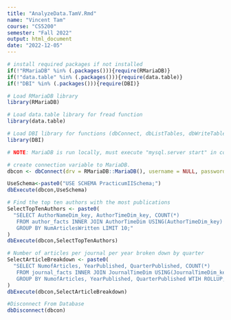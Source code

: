 ```yaml
---
title: "AnalyzeData.TamV.Rmd"
name: "Vincent Tam"
course: "CS5200"
semester: "Fall 2022"
output: html_document
date: "2022-12-05"
---
```


```r
# install required packages if not installed
if(!"RMariaDB" %in% (.packages())){require(RMariaDB)}
if(!"data.table" %in% (.packages())){require(data.table)}
if(!"DBI" %in% (.packages())){require(DBI)}

# Load RMariaDB library
library(RMariaDB)

# Load data.table library for fread function
library(data.table)

# Load DBI library for functions (dbConnect, dbListTables, dbWriteTable)
library(DBI)

# NOTE: MariaDB is run locally, must execute "mysql.server start" in command line terminal prior to executing dbConnect

# create connection variable to MariaDB.
dbcon <- dbConnect(drv = RMariaDB::MariaDB(), username = NULL, password = Sys.getenv("MYSQL_PASSWORD"),host = "localhost")

UseSchema<-paste0("USE SCHEMA PracticumIISchema;")
dbExecute(dbcon,UseSchema)
```

```r
# Find the top ten authors with the most publications
SelectTopTenAuthors <- paste0(
  "SELECT AuthorNameDim_key, AuthorTimeDim_key, COUNT(*)
   FROM author_facts INNER JOIN AuthorTimeDim USING(AuthorTimeDim_key)
   GROUP BY NumArticlesWritten LIMIT 10;"
)
dbExecute(dbcon,SelectTopTenAuthors)

```

```r
# Number of articles per journal per year broken down by quarter
SelectArticleBreakdown <- paste0(
  "SELECT NumofArticles, YearPublished, QuarterPublished, COUNT(*)
   FROM journal_facts INNER JOIN JournalTimeDim USING(JournalTimeDim_key)
   GROUP BY NumofArticles, YearPublished, QuarterPublished WTIH ROLLUP;"
)
dbExecute(dbcon,SelectArticleBreakdown)
```


```r
#Disconnect From Database
dbDisconnect(dbcon)
```